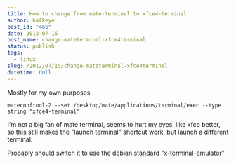 ```yaml
---
title: How to change from mate-terminal to xfce4-terminal
author: halkeye
post_id: "466"
date: 2012-07-16
post_name: change-mateterminal-xfce4terminal
status: publish
tags:
  - linux
slug: /2012/07/15/change-mateterminal-xfce4terminal
datetime: null
---
```


Mostly for my own purposes

`mateconftool-2 --set /desktop/mate/applications/terminal/exec --type string "xfce4-terminal"`

I'm not a big fan of mate terminal, seems to hurt my eyes, like xfce better, so this still makes the "launch terminal" shortcut work, but launch a different terminal.

Probably should switch it to use the debian standard "x-terminal-emulator"
